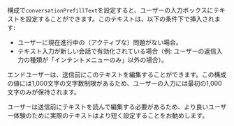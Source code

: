 
構成で`conversationPrefillText`を設定すると、ユーザーの入力ボックスにテキストを設定することができます。このテキストは、以下の条件下で挿入されます: 

- ユーザーに現在進行中の（アクティブな）問題がない場合。
- テキスト入力が新しい会話で有効化されている場合（例: ユーザーの返信入力の種類が「インテントメニューのみ」以外の場合）。

<Admonition type="info" title="注意">

エンドユーザーは、送信前にこのテキストを編集することができます。この構成の値には1,000文字の文字数制限があるため、ユーザーの入力には最初の1,000文字のみが保持されます。

ユーザーは送信前にテキストを読んで編集する必要があるため、より良いユーザー体験のために実際のテキストはより短く設定することをお勧めします。

</Admonition>
